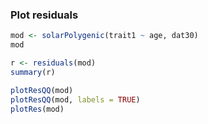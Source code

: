### Plot residuals

```r
mod <- solarPolygenic(trait1 ~ age, dat30)
mod
```

```r
r <- residuals(mod)
summary(r)
```

```r
plotResQQ(mod)
plotResQQ(mod, labels = TRUE)
plotRes(mod)
```

